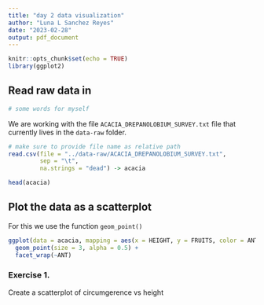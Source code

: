 ```yaml
---
title: "day 2 data visualization"
author: "Luna L Sanchez Reyes"
date: "2023-02-28"
output: pdf_document
---
```


```r
knitr::opts_chunk$set(echo = TRUE)
library(ggplot2)
```

## Read raw data in

<!--
whatever I do not want rendered
-->
```r
# some words for myself
```

We are working with the file `ACACIA_DREPANOLOBIUM_SURVEY.txt` file that currently lives in the `data-raw` folder.

```r
# make sure to provide file name as relative path
read.csv(file = "../data-raw/ACACIA_DREPANOLOBIUM_SURVEY.txt",
         sep = "\t",
         na.strings = "dead") -> acacia
```

```r
head(acacia)
```
## Plot the data as a scatterplot

For this we use the function `geom_point()`

```r
ggplot(data = acacia, mapping = aes(x = HEIGHT, y = FRUITS, color = ANT)) +
  geom_point(size = 3, alpha = 0.5) +
  facet_wrap(~ANT)
```
### Exercise 1.

Create a scatterplot of circumgerence vs height
```r

```

